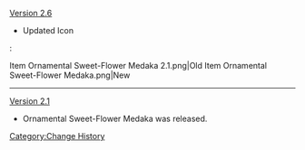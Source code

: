 [[Version 2.6]]
* Updated Icon
:<gallery hideaddbutton="true" captionalign="center">
Item Ornamental Sweet-Flower Medaka 2.1.png|Old
Item Ornamental Sweet-Flower Medaka.png|New
</gallery>
----
[[Version 2.1]]
* Ornamental Sweet-Flower Medaka was released.
<noinclude>[[Category:Change History]]</noinclude>
